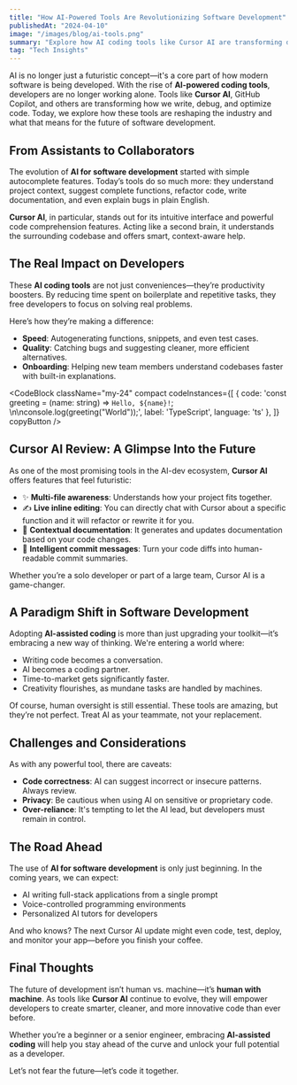 ```yaml
---
title: "How AI-Powered Tools Are Revolutionizing Software Development"
publishedAt: "2024-04-10"
image: "/images/blog/ai-tools.png"
summary: "Explore how AI coding tools like Cursor AI are transforming developer workflows, boosting productivity, and changing the future of software engineering."
tag: "Tech Insights"
---
```


AI is no longer just a futuristic concept—it's a core part of how modern software is being developed. With the rise of **AI-powered coding tools**, developers are no longer working alone. Tools like **Cursor AI**, GitHub Copilot, and others are transforming how we write, debug, and optimize code. Today, we explore how these tools are reshaping the industry and what that means for the future of software development.

## From Assistants to Collaborators

The evolution of **AI for software development** started with simple autocomplete features. Today’s tools do so much more: they understand project context, suggest complete functions, refactor code, write documentation, and even explain bugs in plain English.

**Cursor AI**, in particular, stands out for its intuitive interface and powerful code comprehension features. Acting like a second brain, it understands the surrounding codebase and offers smart, context-aware help.

## The Real Impact on Developers

These **AI coding tools** are not just conveniences—they’re productivity boosters. By reducing time spent on boilerplate and repetitive tasks, they free developers to focus on solving real problems.

Here’s how they’re making a difference:

- **Speed**: Autogenerating functions, snippets, and even test cases.
- **Quality**: Catching bugs and suggesting cleaner, more efficient alternatives.
- **Onboarding**: Helping new team members understand codebases faster with built-in explanations.

<CodeBlock className="my-24"
    compact
    codeInstances={[
        {
            code: 'const greeting = (name: string) => `Hello, ${name}!`; \n\nconsole.log(greeting("World"));',
            label: 'TypeScript',
            language: 'ts'
        },
    ]}
    copyButton
/>

## Cursor AI Review: A Glimpse Into the Future

As one of the most promising tools in the AI-dev ecosystem, **Cursor AI** offers features that feel futuristic:

- ✨ **Multi-file awareness**: Understands how your project fits together.
- ✍️ **Live inline editing**: You can directly chat with Cursor about a specific function and it will refactor or rewrite it for you.
- 📘 **Contextual documentation**: It generates and updates documentation based on your code changes.
- 🧠 **Intelligent commit messages**: Turn your code diffs into human-readable commit summaries.

Whether you’re a solo developer or part of a large team, Cursor AI is a game-changer.

## A Paradigm Shift in Software Development

Adopting **AI-assisted coding** is more than just upgrading your toolkit—it’s embracing a new way of thinking. We're entering a world where:

- Writing code becomes a conversation.
- AI becomes a coding partner.
- Time-to-market gets significantly faster.
- Creativity flourishes, as mundane tasks are handled by machines.

Of course, human oversight is still essential. These tools are amazing, but they’re not perfect. Treat AI as your teammate, not your replacement.

## Challenges and Considerations

As with any powerful tool, there are caveats:

- **Code correctness**: AI can suggest incorrect or insecure patterns. Always review.
- **Privacy**: Be cautious when using AI on sensitive or proprietary code.
- **Over-reliance**: It's tempting to let the AI lead, but developers must remain in control.

## The Road Ahead

The use of **AI for software development** is only just beginning. In the coming years, we can expect:

- AI writing full-stack applications from a single prompt
- Voice-controlled programming environments
- Personalized AI tutors for developers

And who knows? The next Cursor AI update might even code, test, deploy, and monitor your app—before you finish your coffee.

## Final Thoughts

The future of development isn’t human vs. machine—it’s **human with machine**. As tools like **Cursor AI** continue to evolve, they will empower developers to create smarter, cleaner, and more innovative code than ever before.

Whether you’re a beginner or a senior engineer, embracing **AI-assisted coding** will help you stay ahead of the curve and unlock your full potential as a developer.

Let’s not fear the future—let’s code it together.

